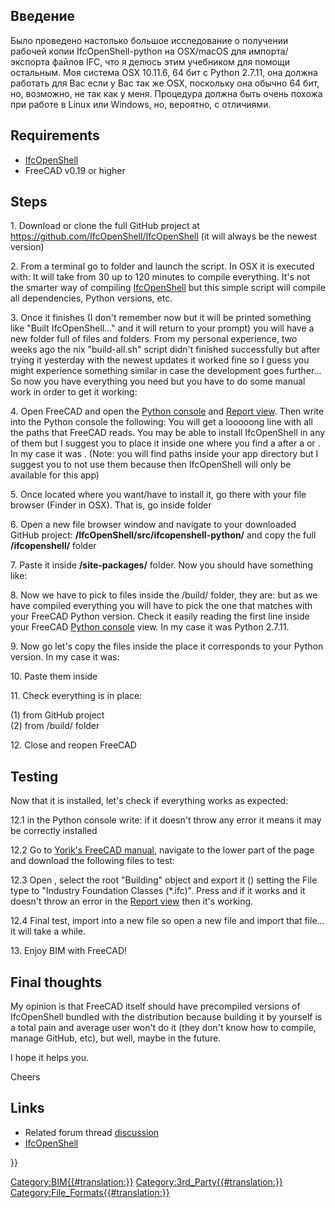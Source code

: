 <languages/>
<div class="mw-translate-fuzzy">
{{TutorialInfo/ru
|Topic=Arch Workbench
|Level=Advanced
|Time=120 minutes
|Author=Pablo Gil
|FCVersion=
|Files=
}}
</div>

== Введение ==
Было проведено настолько большое исследование о получении рабочей копии IfcOpenShell-python на OSX/macOS для импорта/экспорта файлов IFC, что я делюсь этим учебником для помощи остальным.
Моя система OSX 10.11.6, 64 бит с Python 2.7.11, она должна работать для Вас если у Вас так же  OSX, поскольку она обычно 64 бит, но, возможно, не так как у меня. Процедура должна быть очень похожа при работе в Linux или Windows, но, вероятно, с отличиями.

== Requirements ==

* [[IfcOpenShell]]
* FreeCAD v0.19 or higher

== Steps ==
1. Download or clone the full GitHub project at https://github.com/IfcOpenShell/IfcOpenShell (it will always be the newest version)
: {{incode|git clone https://github.com/IfcOpenShell/IfcOpenShell}}

2. From a terminal go to {{FileName|/nix/}} folder and launch the script. In OSX it is executed with:
{{Code|code=
cd nix/
./build-all.sh
}}
It will take from 30 up to 120 minutes to compile everything. It's not the smarter way of compiling [[IfcOpenShell]] but this simple script will compile all dependencies, Python versions, etc.

3. Once it finishes (I don't remember now but it will be printed something like "Built IfcOpenShell..." and it will return to your prompt) you will have a new folder {{FileName|/IfcOpenShell/build/}} full of files and folders. From my personal experience, two weeks ago the nix "build-all.sh" script didn't finished successfully but after trying it yesterday with the newest updates it worked fine so I guess you might experience something similar in case the development goes further...
So now you have everything you need but you have to do some manual work in order to get it working:

4. Open FreeCAD and open the [[Python console]] and [[Report view]]. Then write into the Python console the following:
{{Code|code=
import sys
print sys.path
}}
You will get a looooong line with all the paths that FreeCAD reads. You may be able to install IfcOpenShell in any of them but I suggest you to place it inside one where you find a {{FileName|/site-packages/}} after a {{FileName|/Python/}} or {{FileName|/python-something/}}. In my case it was {{FileName|/Library/Python/2.7/site-packages}}. (Note: you will find paths inside your app directory but I suggest you to not use them because then IfcOpenShell will only be available for this app)

5. Once located where you want/have to install it, go there with your file browser (Finder in OSX). That is, go inside {{FileName|/site-packages/}} folder
: {{incode|cd site-packages/}} 

6. Open a new file browser window and navigate to your downloaded GitHub project: '''/IfcOpenShell/src/ifcopenshell-python/''' and copy the full '''/ifcopenshell/''' folder

7. Paste it inside '''/site-packages/''' folder. Now you should have something like:
{{Code|code=
/site-packages/ifcopenshell/__init__.py
/site-packages/ifcopenshell/entity_instance.py
/site-packages/ifcopenshell/file.py
/site-packages/ifcopenshell/geom/app.py
/site-packages/ifcopenshell/geom/main.py
/site-packages/ifcopenshell/geom/occ_utils.py
/site-packages/ifcopenshell/geom/__init__.py
/site-packages/ifcopenshell/guid.py
}}

8. Now we have to pick to files inside the /build/ folder, they are:
{{Code|code=
_ifcopenshell_wrapper.so
ifcopenshell_wrapper.py
}}
but as we have compiled everything you will have to pick the one that matches with your FreeCAD Python version. Check it easily reading the first line inside your FreeCAD [[Python console]] view. In my case it was Python 2.7.11.

9. Now go let's copy the files inside the place it corresponds to your Python version. In my case it was:
{{Code|code=
/IfcOpenShell/build/Darwin/x86_64/build/ifcopenshell/[b]python-2.7[/b].10/ifcwrap/
}}

10. Paste them inside {{FileName|/site-packages/ifcopenshell/}}

11. Check everything is in place:
{{Code|code=
/site-packages/ifcopenshell/__init__.py                  (1)
/site-packages/ifcopenshell/entity_instance.py           (1)
/site-packages/ifcopenshell/_ifcopenshell_wrapper.so     (2)
/site-packages/ifcopenshell/file.py                      (1)
/site-packages/ifcopenshell/geom/__init__.py             (1)
/site-packages/ifcopenshell/geom/app.py                  (1)
/site-packages/ifcopenshell/geom/main.py                 (1)
/site-packages/ifcopenshell/geom/occ_utils.py            (1)
/site-packages/ifcopenshell/guid.py                      (1)
/site-packages/ifcopenshell/ifcopenshell_wrapper.py      (2)
}}

(1) from GitHub project <br />
(2) from /build/ folder


12. Close and reopen FreeCAD

== Testing ==
Now that it is installed, let's check if everything works as expected:

12.1 in the Python console write:
{{Code|code=
import ifcopenshell
from ifcopenshell import geom
}}
if it doesn't throw any error it means it may be correctly installed

12.2 Go to [[Manual:BIM_modeling|Yorik's FreeCAD manual]], navigate to the lower part of the page and download the following files to test:
{{Code|code=
house.FCStd
house.ifc
}}

12.3 Open {{FileName|house.FCStd}}, select the root "Building" object and export it ({{MenuCommand|File → Export}}) setting the File type to "Industry Foundation Classes (*.ifc)". Press {{Button|Save}} and if it works and it doesn't throw an error in the [[Report view]] then it's working.

12.4 Final test, import {{FileName|house.ifc}} into a new file so open a new file and import that file... it will take a while.

13. Enjoy BIM with FreeCAD!

== Final thoughts ==
My opinion is that FreeCAD itself should have precompiled versions of IfcOpenShell bundled with the distribution because building it by yourself is a total pain and average user won't do it (they don't know how to compile, manage GitHub, etc), but well, maybe in the future.

I hope it helps you.

Cheers

==Links==

* Related forum thread [http://forum.freecadweb.org/viewtopic.php?f=23&t=17536 discussion]
* [[IfcOpenShell]]


{{Userdocnavi{{#translation:}}}}
[[Category:BIM{{#translation:}}]]
[[Category:3rd_Party{{#translation:}}]]
[[Category:File_Formats{{#translation:}}]]